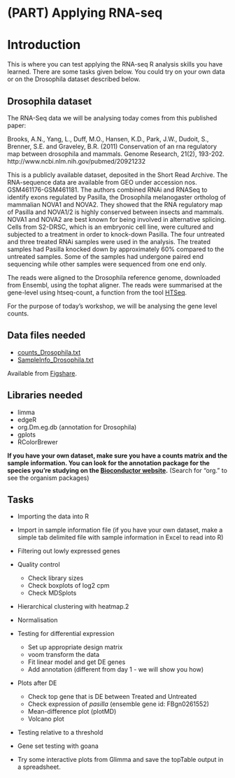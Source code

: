# (PART) Applying RNA-seq {.unnumbered}

# Introduction

This is where you can test applying the RNA-seq R analysis skills you have learned. There are some tasks given below. You could try on your own data or on the Drosophila dataset described below.

## Drosophila dataset

The RNA-Seq data we will be analysing today comes from this published paper:

Brooks, A.N., Yang, L., Duff, M.O., Hansen, K.D., Park, J.W., Dudoit, S.,
Brenner, S.E. and Graveley, B.R. (2011) Conservation of an rna regulatory
map between drosophila and mammals. Genome Research, 21(2), 193-202.  
http://www.ncbi.nlm.nih.gov/pubmed/20921232

This is a publicly available dataset, deposited in the
Short Read Archive.  The RNA-sequence data are available from GEO under accession nos. GSM461176-GSM461181.  The authors combined RNAi and RNASeq
to identify exons regulated by Pasilla, the Drosophila
melanogaster ortholog of mammalian NOVA1 and NOVA2.
They showed that the RNA regulatory map of Pasilla and
NOVA1/2 is highly conserved between insects and mammals.
NOVA1 and NOVA2 are best known for being involved
in alternative splicing. Cells from S2-DRSC, which is an
embryonic cell line, were cultured and subjected to a treatment
in order to knock-down Pasilla. The four untreated and
three treated RNAi samples were used in the
analysis. The treated samples had Pasilla knocked
down by approximately 60% compared to the untreated
samples. Some of the samples had undergone paired
end sequencing while other samples were sequenced from one end only.

The reads were aligned to the Drosophila reference genome,
downloaded from Ensembl, using the tophat aligner.
The reads were summarised at the gene-level using
htseq-count, a function from the tool [HTSeq](http://wwwhuber.embl.de/users/anders/HTSeq/doc/overview.html).

For the purpose of today's workshop, we will be analysing the gene level counts.

## Data files needed

* [counts_Drosophila.txt](https://ndownloader.figshare.com/files/5999835?private_link=e08e71c42f118dbe8be6)
* [SampleInfo_Drosophila.txt](https://ndownloader.figshare.com/files/5999838?private_link=e08e71c42f118dbe8be6)

Available from [Figshare](https://figshare.com/s/e08e71c42f118dbe8be6).

## Libraries needed

* limma
* edgeR
* org.Dm.eg.db (annotation for Drosophila)
* gplots
* RColorBrewer

**If you have your own dataset, make sure you have a counts matrix and the sample information. You can look for the annotation package for the species you're studying on the [Bioconductor website](http://bioconductor.org/packages/release/BiocViews.html#___AnnotationData).** (Search for "org." to see the organism packages)


## Tasks

* Importing the data into R
* Import in sample information file (if you have your own dataset, make a simple tab delimited file with sample information in Excel to read into R)
* Filtering out lowly expressed genes
* Quality control
    + Check library sizes
    + Check boxplots of log2 cpm
    + Check MDSplots
* Hierarchical clustering with heatmap.2
* Normalisation
* Testing for differential expression
    + Set up appropriate design matrix
    + voom transform the data
    + Fit linear model and get DE genes
    + Add annotation (different from day 1 - we will show you how)
* Plots after DE
    + Check top gene that is DE between Treated and Untreated
    + Check expression of *pasilla* (ensemble gene id: FBgn0261552)
    + Mean-difference plot (plotMD)
    + Volcano plot
* Testing relative to a threshold
* Gene set testing with goana

* Try some interactive plots from Glimma and save the topTable output in a spreadsheet.
